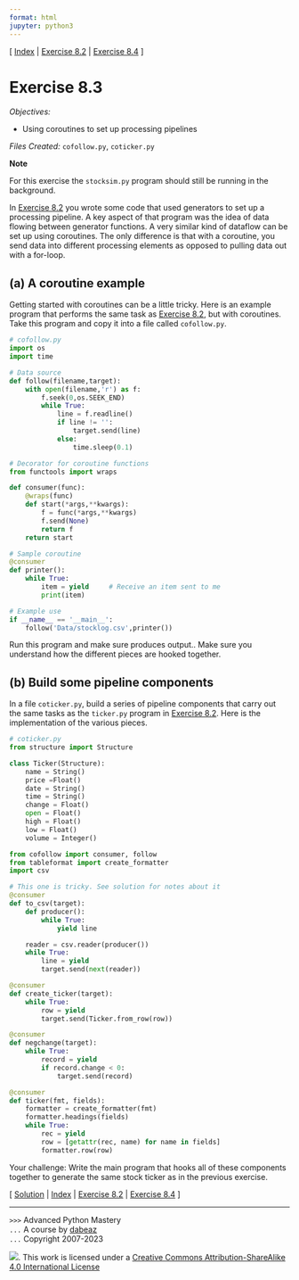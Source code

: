 ```yaml
---
format: html
jupyter: python3
---
```

\[ [Index](index.md) | [Exercise 8.2](ex8_2.md) | [Exercise 8.4](ex8_4.md) \]

# Exercise 8.3

*Objectives:*

- Using coroutines to set up processing pipelines

*Files Created:* `cofollow.py`, `coticker.py`

**Note**

For this exercise the `stocksim.py` program should still be
running in the background.  

In [Exercise 8.2](ex8_2.md) you wrote some code that used
generators to set up a processing pipeline.  A key aspect of that
program was the idea of data flowing between generator functions.  A
very similar kind of dataflow can be set up using coroutines.  The
only difference is that with a coroutine, you send data into different
processing elements as opposed to pulling data out with a for-loop.

## (a) A coroutine example

Getting started with coroutines can be a little tricky.  Here is an
example program that performs the same task as
[Exercise 8.2](ex8_2.md), but with coroutines.  Take this program
and copy it into a file called `cofollow.py`.

```python
# cofollow.py
import os
import time

# Data source
def follow(filename,target):
    with open(filename,'r') as f:
        f.seek(0,os.SEEK_END)
        while True:
            line = f.readline()
            if line != '':
                target.send(line)
            else:
                time.sleep(0.1)

# Decorator for coroutine functions
from functools import wraps

def consumer(func):
    @wraps(func)
    def start(*args,**kwargs):
        f = func(*args,**kwargs)
        f.send(None)
        return f
    return start

# Sample coroutine
@consumer
def printer():
    while True:
        item = yield     # Receive an item sent to me
        print(item)

# Example use
if __name__ == '__main__':
    follow('Data/stocklog.csv',printer())
```

Run this program and make sure produces output..   Make sure you understand how the different pieces are hooked together.

## (b) Build some pipeline components

In a file `coticker.py`, build a series of pipeline components that carry out the same tasks as
the `ticker.py` program in [Exercise 8.2](ex8_2.md).  Here is the implementation of the
various pieces.

```python
# coticker.py
from structure import Structure

class Ticker(Structure):
    name = String()
    price =Float()
    date = String()
    time = String()
    change = Float()
    open = Float()
    high = Float()
    low = Float()
    volume = Integer()

from cofollow import consumer, follow
from tableformat import create_formatter
import csv

# This one is tricky. See solution for notes about it
@consumer
def to_csv(target):
    def producer():
        while True:
            yield line

    reader = csv.reader(producer())
    while True:
        line = yield
        target.send(next(reader))

@consumer
def create_ticker(target):
    while True:
        row = yield
        target.send(Ticker.from_row(row))

@consumer
def negchange(target):
    while True:
        record = yield
        if record.change < 0:
            target.send(record)

@consumer
def ticker(fmt, fields):
    formatter = create_formatter(fmt)
    formatter.headings(fields)
    while True:
        rec = yield
        row = [getattr(rec, name) for name in fields]
        formatter.row(row)
```

Your challenge: Write the main program that hooks all of these components together to 
generate the same stock ticker as in the previous exercise.

\[ [Solution](soln8_3.md) | [Index](index.md) | [Exercise 8.2](ex8_2.md) | [Exercise 8.4](ex8_4.md) \]

----
`>>>` Advanced Python Mastery  
`...` A course by [dabeaz](https://www.dabeaz.com)  
`...` Copyright 2007-2023  

![](https://i.creativecommons.org/l/by-sa/4.0/88x31.png). This work is licensed under a [Creative Commons Attribution-ShareAlike 4.0 International License](http://creativecommons.org/licenses/by-sa/4.0/)
